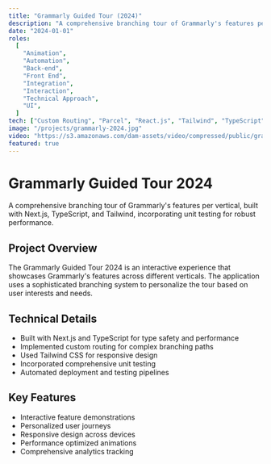 ```yaml
---
title: "Grammarly Guided Tour (2024)"
description: "A comprehensive branching tour of Grammarly's features per vertical, built with Next.js, TypeScript, and Tailwind, incorporating unit testing for robust performance."
date: "2024-01-01"
roles:
  [
    "Animation",
    "Automation",
    "Back-end",
    "Front End",
    "Integration",
    "Interaction",
    "Technical Approach",
    "UI",
  ]
tech: ["Custom Routing", "Parcel", "React.js", "Tailwind", "TypeScript"]
image: "/projects/grammarly-2024.jpg"
video: "https://s3.amazonaws.com/dam-assets/video/compressed/public/grammarly-2024-r2.mp4"
featured: true
---
```


# Grammarly Guided Tour 2024

A comprehensive branching tour of Grammarly's features per vertical, built with Next.js, TypeScript, and Tailwind, incorporating unit testing for robust performance.

## Project Overview

The Grammarly Guided Tour 2024 is an interactive experience that showcases Grammarly's features across different verticals. The application uses a sophisticated branching system to personalize the tour based on user interests and needs.

## Technical Details

- Built with Next.js and TypeScript for type safety and performance
- Implemented custom routing for complex branching paths
- Used Tailwind CSS for responsive design
- Incorporated comprehensive unit testing
- Automated deployment and testing pipelines

## Key Features

- Interactive feature demonstrations
- Personalized user journeys
- Responsive design across devices
- Performance optimized animations
- Comprehensive analytics tracking

